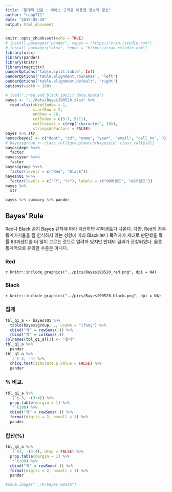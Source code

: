 ```yaml
---
title: "통계학 입문 : 베이스 규칙을 이용한 정보의 갱신"
author: "coop711"
date: "2019-05-20"
output: html_document
---
```


```r
knitr::opts_chunk$set(echo = TRUE)
# install.packages("pander", repos = "https://cran.rstudio.com")
# install.packages("xlsx", repos = "https://cran.rstudio.com")
library(xlsx)
library(pander)
library(knitr)
library(magrittr)
panderOptions('table.split.table', Inf)
panderOptions('table.alignment.rownames', 'left')
panderOptions('table.alignment.default', 'right')
options(width = 180)
```

```r
# load("./red_and_black_190317_data.RData")
bayes <- "../data/Bayes190520.xlsx" %>%
  read.xlsx(sheetIndex = 1, 
            startRow = 2, 
            endRow = 78, 
            colIndex = c(3:7, 9:11), 
            colClasses = c(rep("character", 10)), 
            stringsAsFactors = FALSE)
bayes %>% str
names(bayes) <- c("dept", "id", "name", "year", "email", "cell_no", "Q1", "group")
# bayes$group <- class_roll$group[match(bayes$id, class_roll$id)]
bayes$dept %<>% 
  factor
bayes$year %<>% 
  factor
bayes$group %<>% 
  factor(levels = c("Red", "Black"))
bayes$Q1 %<>% 
  factor(levels = c("가", "나"), labels = c("80퍼센트", "41퍼센트"))
bayes %>% 
  str
```

```r
bayes %>% summary %>% pander
```

## Bayes' Rule

Red나 Black 공히 Bayes 규칙에 따라 계산하면 41퍼센트가 나온다. 
다만, Red의 경우 통계기저율을 잘 인식하지 않는 성향에 따라 Black 보다 목격자가 제대로 판단헀을 확률 80퍼센트를 더 많이 고르는 것으로 알려져 있지만 반대의 결과가 관찰되었다. 물론 통계적으로 유의한 수준은 아니다.

<!--
|Prior      | Likelihood        | Posterior             |
|----------:|:-----------------:|:----------------------|
|0.85(그린) | 0.2(블루목격/그린)|                       | 
|           |                   | 0.17 + 0.12(블루목격) |
|0.15(블루) | 0.8(블루목격/블루)|                       |
-->

### Red

`r knitr::include_graphics("../pics/Bayes190520_red.png", dpi = NA)`

\begin{aligned} 
Pr("블루 목격") &= Pr("그린")\times Pr("블루 목격"\mid "그린") + Pr("블루")\times Pr("블루 목격"\mid "블루") \\ 
&= 0.85\times0.2 + 0.15\times0.8 \\
&= 0.17 + 0.12\\
\\
Pr("블루"|"블루 목격") &= \frac{Pr("블루")\times Pr("블루 목격"\mid "블루")}{Pr("블루 목격")}\\
&= \frac{0.12}{0.17 + 0.12} \\
&= 0.41
\end{aligned}

### Black

`r knitr::include_graphics("../pics/Bayes190520_black.png", dpi = NA)`

\begin{aligned}
Pr("블루 목격") &= Pr("그린 사고")\times Pr("블루 목격"\mid "그린 사고") + Pr("블루 사고")\times Pr("블루 목격"\mid "블루 사고") \\
&= 0.85\times0.2 + 0.15\times0.8 \\
&= 0.17 + 0.12\\
\\
Pr("블루 사고"\mid"블루 목격") &= \frac{Pr("블루 사고")\times Pr("블루 목격"\mid "블루 사고")}{Pr("블루 목격")}\\
&= \frac{0.12}{0.17 + 0.12}\\
&= 0.41
\end{aligned}

### 집계

```r
tbl_q1_a <- bayes$Q1 %>%
  table(bayes$group, ., useNA = "ifany") %>%
  cbind("계" = rowSums(.)) %>%
  rbind("계" = colSums(.))
colnames(tbl_q1_a)[3] <- "결석"
tbl_q1_a %>% 
  pander
tbl_q1_a %>%
  `[`(-3, -4) %>%
  chisq.test(simulate.p.value = FALSE) %>%
  pander
```

### % 비교.  

```r
tbl_q1_a %>% 
  `[`(-3, -(3:4)) %>%
  prop.table(margin = 1) %>%
  `*`(100) %>%
  cbind("계" = rowSums(.)) %>%
  format(digits = 2, nsmall = 1) %>%
  pander
```

### 합산(%)

```r
tbl_q1_a %>% 
  `[`(3, -(3:4), drop = FALSE) %>%
  prop.table(margin = 1) %>%
  `*`(100) %>%
  cbind("계" = rowSums(.)) %>%
  format(digits = 2, nsmall = 1) %>%
  pander
```

```r
#save.image("../R/bayes.RData")
```